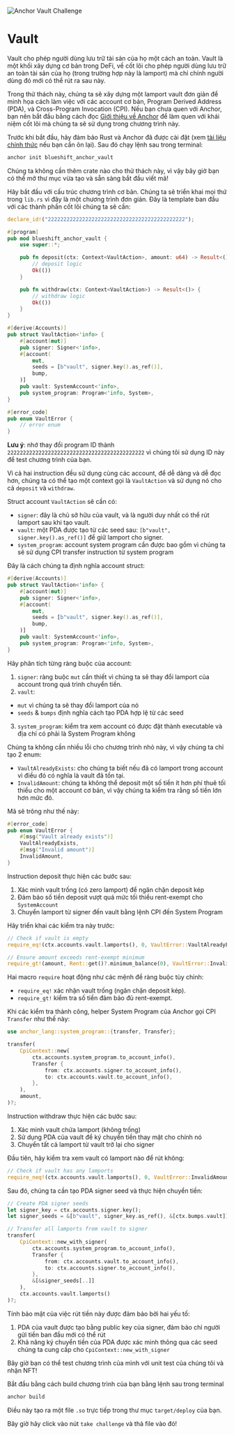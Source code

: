 
![Anchor Vault Challenge](/graphics/challenge-banners/anchor-vault.png)

# Vault

Vault cho phép người dùng lưu trữ tài sản của họ một cách an toàn. Vault là một khối xây dựng cơ bản trong DeFi, về cốt lõi cho phép người dùng lưu trữ an toàn tài sản của họ (trong trường hợp này là lamport) mà chỉ chính người dùng đó mới có thể rút ra sau này.

Trong thử thách này, chúng ta sẽ xây dựng một lamport vault đơn giản để minh họa cách làm việc với các account cơ bản, Program Derived Address (PDA), và Cross-Program Invocation (CPI). Nếu bạn chưa quen với Anchor, bạn nên bắt đầu bằng cách đọc [Giới thiệu về Anchor](/vi/courses/introduction-to-anchor) để làm quen với khái niệm cốt lõi mà chúng ta sẽ sử dụng trong chương trình này.

<ArticleSection name="Cài đặt" id="installation" level="h2" />

Trước khi bắt đầu, hãy đảm bảo Rust và Anchor đã được cài đặt (xem [tài liệu chính thức](https://www.anchor-lang.com/docs/installation) nếu bạn cần ôn lại). Sau đó chạy lệnh sau trong terminal:

```bash
anchor init blueshift_anchor_vault
```

Chúng ta không cần thêm crate nào cho thử thách này, vì vậy bây giờ bạn có thể mở thư mục vừa tạo và sẵn sàng bắt đầu viết mã!

<ArticleSection name="Template" id="template" level="h2" />

Hãy bắt đầu với cấu trúc chương trình cơ bản. Chúng ta sẽ triển khai mọi thứ trong `lib.rs` vì đây là một chương trình đơn giản. Đây là template ban đầu với các thành phần cốt lõi chúng ta sẽ cần:

```rust
declare_id!("22222222222222222222222222222222222222222222");

#[program]
pub mod blueshift_anchor_vault {
    use super::*;

    pub fn deposit(ctx: Context<VaultAction>, amount: u64) -> Result<()> {
        // deposit logic
        Ok(())
    }

    pub fn withdraw(ctx: Context<VaultAction>) -> Result<()> {
        // withdraw logic
        Ok(())
    }
}

#[derive(Accounts)]
pub struct VaultAction<'info> {
    #[account(mut)]
    pub signer: Signer<'info>,
    #[account(
        mut,
        seeds = [b"vault", signer.key().as_ref()],
        bump,
    )]
    pub vault: SystemAccount<'info>,
    pub system_program: Program<'info, System>,
}

#[error_code]
pub enum VaultError {
    // error enum
}
```

**Lưu ý**: nhớ thay đổi program ID thành `22222222222222222222222222222222222222222222` vì chúng tôi sử dụng ID này để test chương trình của bạn.

<ArticleSection name="Accounts" id="accounts" level="h2" />

Vì cả hai instruction đều sử dụng cùng các account, để dễ dàng và dễ đọc hơn, chúng ta có thể tạo một context gọi là `VaultAction` và sử dụng nó cho cả `deposit` và `withdraw`.

Struct account `VaultAction` sẽ cần có:
- `signer`: đây là chủ sở hữu của vault, và là người duy nhất có thể rút lamport sau khi tạo vault.
- `vault`: một PDA được tạo từ các seed sau: `[b"vault", signer.key().as_ref()]` để giữ lamport cho signer.
- `system_program`: account system program cần được bao gồm vì chúng ta sẽ sử dụng CPI transfer instruction từ system program

Đây là cách chúng ta định nghĩa account struct:

```rust
#[derive(Accounts)]
pub struct VaultAction<'info> {
    #[account(mut)]
    pub signer: Signer<'info>,
    #[account(
        mut,
        seeds = [b"vault", signer.key().as_ref()],
        bump,
    )]
    pub vault: SystemAccount<'info>,
    pub system_program: Program<'info, System>,
}
```

Hãy phân tích từng ràng buộc của account:

1. `signer`: ràng buộc `mut` cần thiết vì chúng ta sẽ thay đổi lamport của account trong quá trình chuyển tiền.
2. `vault`:
  - `mut` vì chúng ta sẽ thay đổi lamport của nó
  - `seeds` & `bumps` định nghĩa cách tạo PDA hợp lệ từ các seed
3. `system_program`: kiểm tra xem account có được đặt thành executable và địa chỉ có phải là System Program không

<ArticleSection name="Errors" id="errors" level="h2" />

Chúng ta không cần nhiều lỗi cho chương trình nhỏ này, vì vậy chúng ta chỉ tạo 2 enum:
- `VaultAlreadyExists`: cho chúng ta biết nếu đã có lamport trong account vì điều đó có nghĩa là vault đã tồn tại.
- `InvalidAmount`: chúng ta không thể deposit một số tiền ít hơn phí thuê tối thiểu cho một account cơ bản, vì vậy chúng ta kiểm tra rằng số tiền lớn hơn mức đó.

Mã sẽ trông như thế này:

```rust
#[error_code]
pub enum VaultError {
    #[msg("Vault already exists")]
    VaultAlreadyExists,
    #[msg("Invalid amount")]
    InvalidAmount,
}
```

<ArticleSection name="Deposit" id="deposit" level="h2" />

Instruction deposit thực hiện các bước sau:
1. Xác minh vault trống (có zero lamport) để ngăn chặn deposit kép
2. Đảm bảo số tiền deposit vượt quá mức tối thiểu rent-exempt cho `SystemAccount`
3. Chuyển lamport từ signer đến vault bằng lệnh CPI đến System Program

Hãy triển khai các kiểm tra này trước:

```rust
// Check if vault is empty
require_eq!(ctx.accounts.vault.lamports(), 0, VaultError::VaultAlreadyExists);

// Ensure amount exceeds rent-exempt minimum
require_gt!(amount, Rent::get()?.minimum_balance(0), VaultError::InvalidAmount);
```

Hai macro `require` hoạt động như các mệnh đề ràng buộc tùy chỉnh:
- `require_eq!` xác nhận vault trống (ngăn chặn deposit kép).
- `require_gt!` kiểm tra số tiền đảm bảo đủ rent-exempt.

Khi các kiểm tra thành công, helper System Program của Anchor gọi CPI `Transfer` như thế này:

```rust
use anchor_lang::system_program::{transfer, Transfer};

transfer(
    CpiContext::new(
        ctx.accounts.system_program.to_account_info(),
        Transfer {
            from: ctx.accounts.signer.to_account_info(),
            to: ctx.accounts.vault.to_account_info(),
        },
    ),
    amount,
)?;
```

<ArticleSection name="Withdraw" id="withdraw" level="h2" />

Instruction withdraw thực hiện các bước sau:
1. Xác minh vault chứa lamport (không trống)
2. Sử dụng PDA của vault để ký chuyển tiền thay mặt cho chính nó
3. Chuyển tất cả lamport từ vault trở lại cho signer

Đầu tiên, hãy kiểm tra xem vault có lamport nào để rút không:

```rust
// Check if vault has any lamports
require_neq!(ctx.accounts.vault.lamports(), 0, VaultError::InvalidAmount);
```

Sau đó, chúng ta cần tạo PDA signer seed và thực hiện chuyển tiền:

```rust
// Create PDA signer seeds
let signer_key = ctx.accounts.signer.key();
let signer_seeds = &[b"vault", signer_key.as_ref(), &[ctx.bumps.vault]];

// Transfer all lamports from vault to signer
transfer(
    CpiContext::new_with_signer(
        ctx.accounts.system_program.to_account_info(),
        Transfer {
            from: ctx.accounts.vault.to_account_info(),
            to: ctx.accounts.signer.to_account_info(),
        },
        &[&signer_seeds[..]]
    ),
    ctx.accounts.vault.lamports()
)?;
```

Tính bảo mật của việc rút tiền này được đảm bảo bởi hai yếu tố:
1. PDA của vault được tạo bằng public key của signer, đảm bảo chỉ người gửi tiền ban đầu mới có thể rút
2. Khả năng ký chuyển tiền của PDA được xác minh thông qua các seed chúng ta cung cấp cho `CpiContext::new_with_signer`

<ArticleSection name="Kết luận" id="conclusion" level="h2" />

Bây giờ bạn có thể test chương trình của mình với unit test của chúng tôi và nhận NFT!

Bắt đầu bằng cách build chương trình của bạn bằng lệnh sau trong terminal

```bash
anchor build
```

Điều này tạo ra một file `.so` trực tiếp trong thư mục `target/deploy` của bạn.

Bây giờ hãy click vào nút `take challenge` và thả file vào đó!
